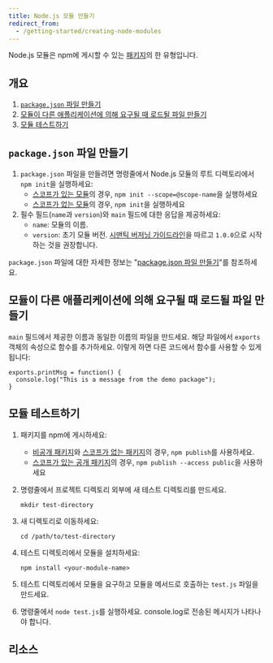 ```yaml
---
title: Node.js 모듈 만들기
redirect_from:
  - /getting-started/creating-node-modules
---
```


Node.js 모듈은 npm에 게시할 수 있는 [패키지][about-pkgs]의 한 유형입니다.

## 개요

1. [`package.json` 파일 만들기](#package-json-파일-만들기)
2. [모듈이 다른 애플리케이션에 의해 요구될 때 로드될 파일 만들기](#모듈이-다른-애플리케이션에-의해-요구될-때-로드될-파일-만들기)
3. [모듈 테스트하기](#모듈-테스트하기)

## `package.json` 파일 만들기

1. `package.json` 파일을 만들려면 명령줄에서 Node.js 모듈의 루트 디렉토리에서 `npm init`을 실행하세요:
   - [스코프가 있는 모듈][scoped-pkg]의 경우, `npm init --scope=@scope-name`을 실행하세요
   - [스코프가 없는 모듈][unscoped-pkg]의 경우, `npm init`을 실행하세요
2. 필수 필드(`name`과 `version`)와 `main` 필드에 대한 응답을 제공하세요:
   - `name`: 모듈의 이름.
   - `version`: 초기 모듈 버전. [시맨틱 버저닝 가이드라인][semver]을 따르고 `1.0.0`으로 시작하는 것을 권장합니다.

`package.json` 파일에 대한 자세한 정보는 "[package.json 파일 만들기][creating-pkg-json]"를 참조하세요.

## 모듈이 다른 애플리케이션에 의해 요구될 때 로드될 파일 만들기

`main` 필드에서 제공한 이름과 동일한 이름의 파일을 만드세요. 해당 파일에서 `exports` 객체의 속성으로 함수를 추가하세요. 이렇게 하면 다른 코드에서 함수를 사용할 수 있게 됩니다:

```
exports.printMsg = function() {
  console.log("This is a message from the demo package");
}
```

## 모듈 테스트하기

1. 패키지를 npm에 게시하세요:

   - [비공개 패키지][priv-pkg-pub]와 [스코프가 없는 패키지][unscoped-pkg-pub]의 경우, `npm publish`를 사용하세요.
   - [스코프가 있는 공개 패키지][scoped-pkg-pub]의 경우, `npm publish --access public`을 사용하세요

2. 명령줄에서 프로젝트 디렉토리 외부에 새 테스트 디렉토리를 만드세요.

   ```
   mkdir test-directory
   ```

3. 새 디렉토리로 이동하세요:

   ```
   cd /path/to/test-directory
   ```

4. 테스트 디렉토리에서 모듈을 설치하세요:

   ```
   npm install <your-module-name>
   ```

5. 테스트 디렉토리에서 모듈을 요구하고 모듈을 메서드로 호출하는 `test.js` 파일을 만드세요.

6. 명령줄에서 `node test.js`를 실행하세요. console.log로 전송된 메시지가 나타나야 합니다.

## 리소스

<YouTube id="3I78ELjTzlQ" />

[about-pkgs]: about-packages-and-modules
[scoped-pkg]: about-scopes
[unscoped-pkg]: creating-and-publishing-unscoped-public-packages
[semver]: about-semantic-versioning
[creating-pkg-json]: creating-a-package-json-file
[priv-pkg-pub]: creating-and-publishing-private-packages#publishing-private-packages
[unscoped-pkg-pub]: creating-and-publishing-unscoped-public-packages#publishing-unscoped-public-packages
[scoped-pkg-pub]: creating-and-publishing-scoped-public-packages#publishing-scoped-public-packages

